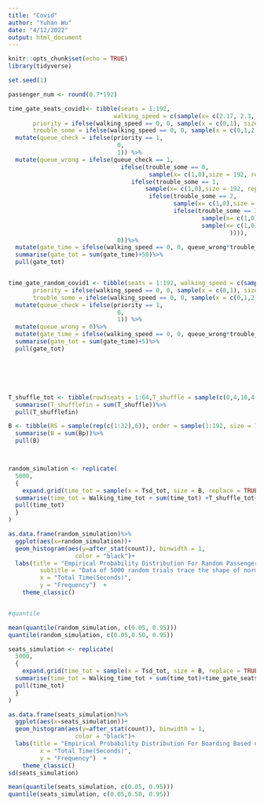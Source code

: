 ```yaml
---
title: "Covid"
author: "Yuhan Wu"
date: "4/12/2022"
output: html_document
---
```


```r
knitr::opts_chunk$set(echo = TRUE)
library(tidyverse)
```

```r
set.seed(1)

passenger_num <- round(0.7*192)

time_gate_seats_covid1<- tibble(seats = 1:192, 
                              walking_speed = c(sample(x= c(2.17, 2.3, 2.1), size = passenger_num, prob = c(0.35, 0.40, 0.25), replace = TRUE),sample(0, size = 192-passenger_num, replace = TRUE)),
       priority = ifelse(walking_speed == 0, 0, sample(x = c(0,1), size = 192, prob = c(0.95,0.5), replace = TRUE)),
       trouble_some = ifelse(walking_speed == 0, 0, sample(x = c(0,1,2,3,4), prob = c(0.70, 0.15, 0.08, 0.05, 0.02), replace = TRUE)))%>%
  mutate(queue_check = ifelse(priority == 1,
                               0, 
                               1)) %>%
  mutate(queue_wrong = ifelse(queue_check == 1,
                                ifelse(trouble_some == 0,
                                        sample(x= c(1,0),size = 192, replace = TRUE, prob = c(0, 1)),
                                   ifelse(trouble_some == 1, 
                                       sample(x= c(1,0),size = 192, replace = TRUE, prob = c(0.1, 0.9)),
                                        ifelse(trouble_some == 2,
                                               sample(x= c(1,0),size = 192, replace = TRUE, prob = c(0.3, 0.7)),
                                               ifelse(trouble_some == 3,
                                                       sample(x= c(1,0),size = 192, replace = TRUE, prob =c(0.5,0.5)),
                                                       sample(x= c(1,0),size = 192, replace = TRUE, prob = c(0.7, 0.3))
                                                               )))), 
                               0))%>%
  mutate(gate_time = ifelse(walking_speed == 0, 0, queue_wrong*trouble_some+5))%>%
  summarise(gate_tot = sum(gate_time)+50)%>%
  pull(gate_tot)


time_gate_random_covid1 <- tibble(seats = 1:192, walking_speed = c(sample(x= c(2.17, 2.3, 2.1), size = passenger_num, prob = c(0.35, 0.40, 0.25), replace = TRUE),sample(0, size = 192-passenger_num, replace = TRUE)),
       priority = ifelse(walking_speed == 0, 0, sample(x = c(0,1), size = 192, prob = c(0.95,0.5), replace = TRUE)),
       trouble_some = ifelse(walking_speed == 0, 0, sample(x = c(0,1,2,3,4), prob = c(0.70, 0.15, 0.08, 0.05, 0.02), replace = TRUE)))%>%
  mutate(queue_check = ifelse(priority == 1,
                               0, 
                               1)) %>%
  mutate(queue_wrong = 0)%>%
  mutate(gate_time = ifelse(walking_speed == 0, 0, queue_wrong*trouble_some+5))%>%
  summarise(gate_tot = sum(gate_time)+5)%>%
  pull(gate_tot)






T_shuffle_tot <- tibble(row3seats = 1:64,T_shuffle = sample(c(0,4,10,4,12,8),size = 64, prob = c(16.67,16.67,16.67,16.67,16.67,16.67),replace = TRUE))%>%
  summarise(T_shufflefin = sum(T_shuffle))%>%
  pull(T_shufflefin)

B <- tibble(RS = sample(rep(c(1:32),6)), order = sample(1:192, size = 192), RS_O = RS+order, Bp = ceiling(1/RS_O - 1/113))%>%
  summarise(B = sum(Bp))%>%
  pull(B)



random_simulation <- replicate(
  5000,
  {
    expand.grid(time_tot = sample(x = Tsd_tot, size = B, replace = TRUE))%>%
  summarise(time_tot = Walking_time_tot + sum(time_tot) +T_shuffle_tot+ time_gate_random_tot)%>%
  pull(time_tot)
  }
)

as.data.frame(random_simulation)%>%
  ggplot(aes(x=random_simulation))+
  geom_histogram(aes(y=after_stat(count)), binwidth = 1, 
                   color = "black")+
  labs(title = "Empirical Probability Distribution For Random Passenger Placement",
         subtitle = "Data of 5000 random trials trace the shape of normal distribution",
         x = "Total Time(Seconds)",
         y = "Frequency")  +
    theme_classic()



```

```r
#quantile

mean(quantile(random_simulation, c(0.05, 0.95)))
quantile(random_simulation, c(0.05,0.50, 0.95))

```

```r

seats_simulation <- replicate(
  5000,
  {
    expand.grid(time_tot = sample(x = Tsd_tot, size = B, replace = TRUE))%>%
  summarise(time_tot = Walking_time_tot + sum(time_tot)+time_gate_seats_tot)%>%
  pull(time_tot)
  }
)

as.data.frame(seats_simulation)%>%
  ggplot(aes(x=seats_simulation))+
  geom_histogram(aes(y=after_stat(count)), binwidth = 1, 
                   color = "black")+
  labs(title = "Empirical Probability Distribution For Boarding Based on Seats",
         x = "Total Time(Seconds)",
         y = "Frequency")  +
    theme_classic()
sd(seats_simulation)

```

```r
mean(quantile(seats_simulation, c(0.05, 0.95)))
quantile(seats_simulation, c(0.05,0.50, 0.95))
```


